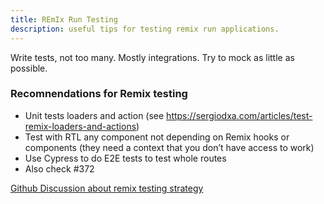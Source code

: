 ```yaml
---
title: REmIx Run Testing
description: useful tips for testing remix run applications.
---
```


Write tests, not too many. Mostly integrations. Try to mock as little as
possible.

### Recomnendations for Remix testing

- Unit tests loaders and action (see
  https://sergiodxa.com/articles/test-remix-loaders-and-actions)
- Test with RTL any component not depending on Remix hooks or components (they
  need a context that you don’t have access to work)
- Use Cypress to do E2E tests to test whole routes
- Also check #372

[Github Discussion about remix testing strategy](https://github.com/remix-run/remix/discussions/2481)
